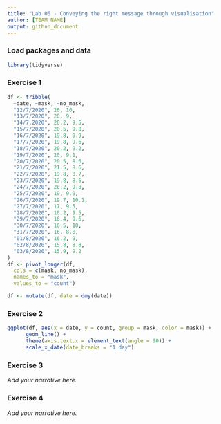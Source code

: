 ```yaml
---
title: "Lab 06 - Conveying the right message through visualisation"
author: [TEAM NAME]
output: github_document
---
```


### Load packages and data

```r
library(tidyverse) 
```


### Exercise 1

```r
df <- tribble(
  ~date, ~mask, ~no_mask,
  "12/7/2020", 26, 10,
  "13/7/2020", 20, 9,
  "14/7.2020", 20.2, 9.5,
  "15/7/2020", 20.5, 9.8,
  "16/7/2020", 19.8, 9.9,
  "17/7/2020", 19.8, 9.6,
  "18/7/2020", 20.2, 9.2,
  "19/7/2020", 20, 9.1,
  "20/7/2020", 20.5, 8.6,
  "21/7/2020", 21.5, 8.6,
  "22/7/2020", 19.8, 8.7,
  "23/7/2020", 19.8, 8.5,
  "24/7/2020", 20.2, 9.8,
  "25/7/2020", 19, 9.9,
  "26/7/2020", 19.7, 10.1,
  "27/7/2020", 17, 9.5,
  "28/7/2020", 16.2, 9.5,
  "29/7/2020", 16.4, 9.6,
  "30/7/2020", 16.5, 10,
  "31/7/2020", 16, 8.8,
  "01/8/2020", 16.2, 9,
  "02/8/2020", 15.8, 8.8,
  "03/8/2020", 15.9, 9.2
)
df <- pivot_longer(df,
  cols = c(mask, no_mask),
  names_to = "mask",
  values_to = "count")

df <- mutate(df, date = dmy(date))
```


### Exercise 2

```r
ggplot(df, aes(x = date, y = count, group = mask, color = mask)) +
      geom_line() +
      theme(axis.text.x = element_text(angle = 90)) +
      scale_x_date(date_breaks = "1 day")
```


### Exercise 3

*Add your narrative here.*


### Exercise 4

*Add your narrative here.*
